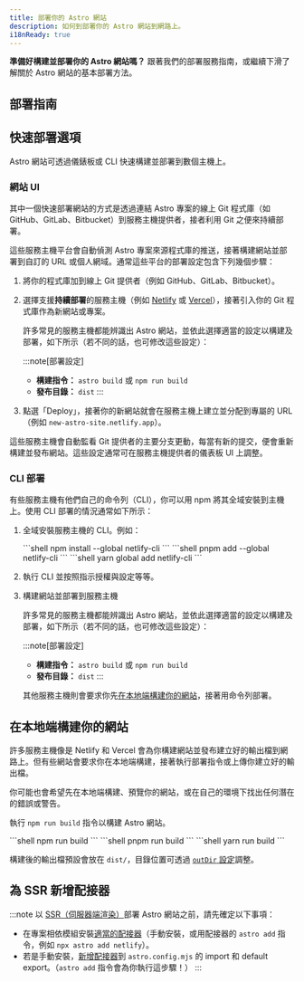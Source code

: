 ```yaml
---
title: 部署你的 Astro 網站
description: 如何到部署你的 Astro 網站到網路上。
i18nReady: true
---
```



**準備好構建並部署你的 Astro 網站嗎？** 跟著我們的部署服務指南，或繼續下滑了解關於 Astro 網站的基本部署方法。

## 部署指南

<DeployGuidesNav />

## 快速部署選項

Astro 網站可透過儀錶板或 CLI 快速構建並部署到數個主機上。

### 網站 UI

其中一個快速部署網站的方式是透過連結 Astro 專案的線上 Git 程式庫（如 GitHub、GitLab、Bitbucket）到服務主機提供者，接者利用 Git 之便來持續部署。

這些服務主機平台會自動偵測 Astro 專案來源程式庫的推送，接著構建網站並部署到自訂的 URL 或個人網域。通常這些平台的部署設定包含下列幾個步驟：

1. 將你的程式庫加到線上 Git 提供者（例如 GitHub、GitLab、Bitbucket）。

2. 選擇支援**持續部署**的服務主機（例如 [Netlify](/zh-tw/guides/deploy/netlify/) 或 [Vercel](/zh-tw/guides/deploy/vercel/)），接著引入你的 Git 程式庫作為新網站或專案。

    許多常見的服務主機都能辨識出 Astro 網站，並依此選擇適當的設定以構建及部署，如下所示（若不同的話，也可修改這些設定）：

    :::note[部署設定]
    - **構建指令：** `astro build` 或 `npm run build`
    - **發布目錄：** `dist`
    :::

3. 點選「Deploy」，接著你的新網站就會在服務主機上建立並分配到專屬的 URL（例如 `new-astro-site.netlify.app`）。

這些服務主機會自動監看 Git 提供者的主要分支更動，每當有新的提交，便會重新構建並發布網站。這些設定通常可在服務主機提供者的儀表板 UI 上調整。

### CLI 部署

有些服務主機有他們自己的命令列（CLI），你可以用 npm 將其全域安裝到主機上。使用 CLI 部署的情況通常如下所示：

1. 全域安裝服務主機的 CLI。例如：

    <PackageManagerTabs>
      <Fragment slot="npm">
        ```shell
        npm install --global netlify-cli
        ```
        </Fragment>
        <Fragment slot="pnpm">
        ```shell
        pnpm add --global netlify-cli
        ```
        </Fragment>
        <Fragment slot="yarn">
        ```shell
        yarn global add netlify-cli
        ```
        </Fragment>
    </PackageManagerTabs>

2. 執行 CLI 並按照指示授權與設定等等。

3. 構建網站並部署到服務主機

    許多常見的服務主機都能辨識出 Astro 網站，並依此選擇適當的設定以構建及部署，如下所示（若不同的話，也可修改這些設定）：

    :::note[部署設定]
    - **構建指令：** `astro build` 或 `npm run build`
    - **發布目錄：** `dist`
    :::


    其他服務主機則會要求你先[在本地端構建你的網站](#在本地端構建你的網站)，接著用命令列部署。

## 在本地端構建你的網站

許多服務主機像是 Netlify 和 Vercel 會為你構建網站並發布建立好的輸出檔到網路上。但有些網站會要求你在本地端構建，接著執行部署指令或上傳你建立好的輸出檔。

你可能也會希望先在本地端構建、預覽你的網站，或在自己的環境下找出任何潛在的錯誤或警告。

執行 `npm run build` 指令以構建 Astro 網站。

<PackageManagerTabs>
    <Fragment slot="npm">
    ```shell
    npm run build
    ```
    </Fragment>
    <Fragment slot="pnpm">
    ```shell
    pnpm run build
    ```
    </Fragment>
    <Fragment slot="yarn">
    ```shell
    yarn run build
    ```
    </Fragment>
</PackageManagerTabs>

構建後的輸出檔預設會放在 `dist/`，目錄位置可透過 [`outDir` 設定](/zh-tw/reference/configuration-reference/#outdir)調整。

## 為 SSR 新增配接器

:::note
以 [SSR（伺服器端渲染）](/zh-tw/guides/server-side-rendering/)部署 Astro 網站之前，請先確定以下事項：

- 在專案相依模組安裝[適當的配接器](/zh-tw/guides/server-side-rendering/)（手動安裝，或用配接器的 `astro add` 指令，例如 `npx astro add netlify`）。
- 若是手動安裝，[新增配接器](/zh-tw/reference/configuration-reference/#integrations)到 `astro.config.mjs` 的 import 和 default export。（`astro add` 指令會為你執行這步驟！）
:::
